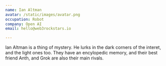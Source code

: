 ```yaml
---
name: Ian Altman
avatar: /static/images/avatar.png
occupation: Robot
company: Open AI
email: hello@web3rockstars.io

---
```


Ian Altman is a thing of mystery. He lurks in the dark corners of the interet, and the light ones too. They have an encylopedic memory, and their best
friend Anth, and Grok are also their main rivals.

